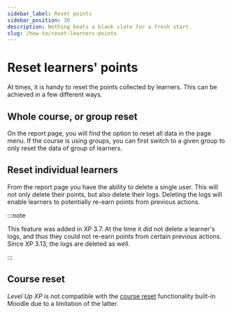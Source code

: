```yaml
---
sidebar_label: Reset points
sidebar_position: 30
description: Nothing beats a blank slate for a fresh start.
slug: /how-to/reset-learners-points
---
```


# Reset learners' points

At times, it is handy to reset the points collected by learners. This can be achieved in a few different ways.

## Whole course, or group reset

On the report page, you will find the option to reset all data in the page menu. If the course is using groups, you can first switch to a given group to only reset the data of group of learners.

## Reset individual learners

From the report page you have the ability to delete a single user. This will not only delete their points, but also delete their logs. Deleting the logs will enable learners to potentially re-earn points from previous actions.

:::note

This feature was added in XP 3.7. At the time it did not delete a learner's logs, and thus they could not re-earn points from certain previous actions. Since XP 3.13, the logs are deleted as well.

:::

## Course reset

_Level Up XP_ is not compatible with the [course reset](https://docs.moodle.org/en/Reset_course) functionality built-in Moodle due to a limitation of the latter.
